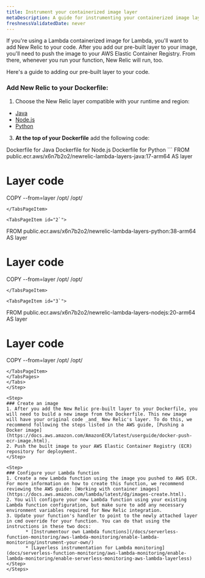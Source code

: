 ```yaml
---
title: Instrument your containerized image layer
metaDescription: A guide for instrumenting your containerized image layer with New Relic.
freshnessValidatedDate: never
---
```

If you're using a Lambda containerized image for Lambda, you'll want to add New Relic to your code. After you add our pre-built layer to your image, you'll need to push the image to your AWS Elastic Container Registry. From there, whenever you run your function, New Relic will run, too. 

Here's a guide to adding our pre-built layer to your code. 
<Steps>
<Step>
### Add New Relic to your Dockerfile:
 1. Choose the New Relic layer compatible with your runtime and region:
 * [Java](https://gallery.ecr.aws/x6n7b2o2/newrelic-lambda-layers-java)
 * [Node.js](https://gallery.ecr.aws/x6n7b2o2/newrelic-lambda-layers-nodejs) 
 * [Python](https://gallery.ecr.aws/x6n7b2o2/newrelic-lambda-layers-python)
 3. **At the top of your Dockerfile** add the following code: 

 <Tabs>
 <TabsBar>
 <TabsBarItem id="1">Dockerfile for Java</TabsBarItem>
 <TabsBarItem id="2">Dockerfile for Node.js</TabsBarItem>
 <TabsBarItem id="3">Dockerfile for Python</TabsBarItem>
 </TabsBar>

 <TabsPages>
 <TabsPageItem id="1`">
 ```
 FROM public.ecr.aws/x6n7b2o2/newrelic-lambda-layers-java:17-arm64 AS layer

 # Layer code
 COPY --from=layer /opt/ /opt/
 ```
 </TabsPageItem>

 <TabsPageItem id="2`">
 ```
 FROM public.ecr.aws/x6n7b2o2/newrelic-lambda-layers-python:38-arm64 AS layer

 # Layer code
 COPY --from=layer /opt/ /opt/
 ```
 </TabsPageItem>

 <TabsPageItem id="3`">
 ```
 FROM public.ecr.aws/x6n7b2o2/newrelic-lambda-layers-nodejs:20-arm64 AS layer

 # Layer code
 COPY --from=layer /opt/ /opt/
 ```
 </TabsPageItem>
 </TabsPages>
</Tabs>
</Step>

<Step>
### Create an image
 1. After you add the New Relic pre-built layer to your Dockerfile, you will need to build a new image from the Dockerfile. This new image will have your original code _and_ New Relic's layer. To do this, we recommend following the steps listed in the AWS guide, [Pushing a Docker image](https://docs.aws.amazon.com/AmazonECR/latest/userguide/docker-push-ecr-image.html).
 2. Push the built image to your AWS Elastic Container Registry (ECR) repository for deployment.
</Step>

<Step>
### Configure your Lambda function
 1. Create a new Lambda function using the image you pushed to AWS ECR. For more information on how to create this function, we recommend reviewing the AWS guide: [Working with container images](https://docs.aws.amazon.com/lambda/latest/dg/images-create.html).
 2. You will configure your new Lambda function using your existing Lambda function configuration, but make sure to add any necessary environment variables required for New Relic integration.
 3. Update your function's handler to point to the newly attached layer in cmd override for your function. You can do that using the instructions in these two docs:
        * [Instrumentour own Lambda functions](/docs/serverless-function-monitoring/aws-lambda-monitoring/enable-lambda-monitoring/instrument-your-own/)
        * [Layerless instrumentation for Lambda monitoring](docs/serverless-function-monitoring/aws-lambda-monitoring/enable-lambda-monitoring/enable-serverless-monitoring-aws-lambda-layerless)
</Step>
</Steps>